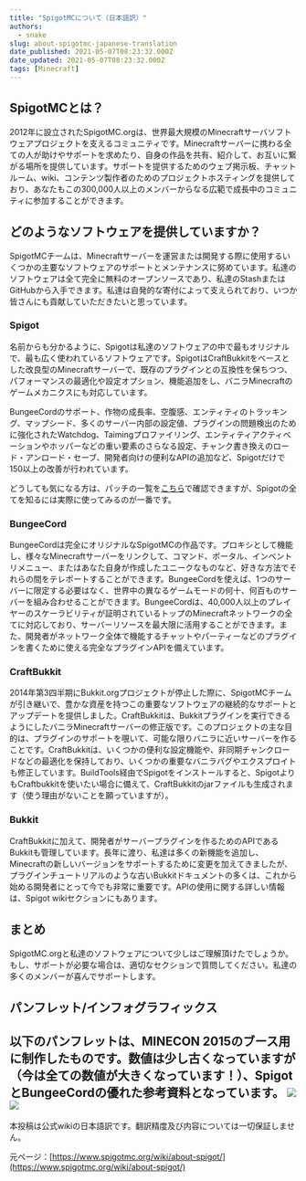 ```yaml
---
title: "SpigotMCについて（日本語訳）"
authors:
  - snake
slug: about-spigotmc-japanese-translation
date_published: 2021-05-07T08:23:32.000Z
date_updated: 2021-05-07T08:23:32.000Z
tags: [Minecraft]
---
```


## SpigotMCとは？

2012年に設立されたSpigotMC.orgは、世界最大規模のMinecraftサーバソフトウェアプロジェクトを支えるコミュニティです。Minecraftサーバーに携わる全ての人が助けやサポートを求めたり、自身の作品を共有、紹介して、お互いに繋がる場所を提供しています。サポートを提供するためのウェブ掲示板、チャットルーム、wiki、コンテンツ製作者のためのプロジェクトホスティングを提供しており、あなたもこの300,000人以上のメンバーからなる広範で成長中のコミュニティに参加することができます。

## どのようなソフトウェアを提供していますか？

SpigotMCチームは、Minecraftサーバーを運営または開発する際に使用するいくつかの主要なソフトウェアのサポートとメンテナンスに努めています。私達のソフトウェアは全て完全に無料のオープンソースであり、私達のStashまたはGitHubから入手できます。私達は自発的な寄付によって支えられており、いつか皆さんにも貢献していただきたいと思っています。

### Spigot

名前からも分かるように、Spigotは私達のソフトウェアの中で最もオリジナルで、最も広く使われているソフトウェアです。SpigotはCraftBukkitをベースとした改良型のMinecraftサーバーで、既存のプラグインとの互換性を保ちつつ、パフォーマンスの最適化や設定オプション、機能追加をし、バニラMinecraftのゲームメカニクスにも対応しています。

BungeeCordのサポート、作物の成長率、空腹感、エンティティのトラッキング、マップシード、多くのサーバー内部の設定値、プラグインの問題検出のために強化されたWatchdog、Taimingプロファイリング、エンティティアクティベーションやホッパーなどの重い要素のさらなる設定、チャンク書き換えのロード・アンロード・セーブ、開発者向けの便利なAPIの追加など、Spigotだけで150以上の改善が行われています。

どうしても気になる方は、パッチの一覧を[こちら](https://hub.spigotmc.org/stash/projects/SPIGOT/repos/spigot/browse)で確認できますが、Spigotの全てを知るには実際に使ってみるのが一番です。

### BungeeCord

BungeeCordは完全にオリジナルなSpigotMCの作品です。プロキシとして機能し、様々なMinecraftサーバーをリンクして、コマンド、ポータル、インベントリメニュー、またはあなた自身が作成したユニークなものなど、好きな方法でそれらの間をテレポートすることができます。BungeeCordを使えば、1つのサーバーに限定する必要はなく、世界中の異なるゲームモードの何十、何百ものサーバーを組み合わせることができます。BungeeCordは、40,000人以上のプレイヤーのスケーラビリティが証明されているトップのMinecraftネットワークの全てに対応しており、サーバーリソースを最大限に活用することができます。また、開発者がネットワーク全体で機能するチャットやパーティーなどのプラグインを書くために使える完全なプラグインAPIを備えています。

### CraftBukkit

2014年第3四半期にBukkit.orgプロジェクトが停止した際に、SpigotMCチームが引き継いで、豊かな資産を持つこの重要なソフトウェアの継続的なサポートとアップデートを提供しました。CraftBukkitは、Bukkitプラグインを実行できるようにしたバニラMinecraftサーバーの修正版です。このプロジェクトの主な目的は、プラグインのサポートを覗いて、可能な限りバニラに近いサーバーを作ることです。CraftBukkitは、いくつかの便利な設定機能や、非同期チャンクロードなどの最適化を保持しており、いくつかの重要なバニラバグやエクスプロイトも修正しています。BuildTools経由でSpigotをインストールすると、SpigotよりもCraftbukkitを使いたい場合に備えて、CraftBukkitのjarファイルも生成されます（使う理由がないことを願っていますが）。

### Bukkit

CraftBukkitに加えて、開発者がサーバープラグインを作るためのAPIであるBukkitも管理しています。長年に渡り、私達は多くの新機能を追加し、Minecraftの新しいバージョンをサポートするために変更を加えてきましたが、プラグインチュートリアルのような古いBukkitドキュメントの多くは、これから始める開発者にとって今でも非常に重要です。APIの使用に関する詳しい情報は、Spigot wikiセクションにもあります。

## まとめ

SpigotMC.orgと私達のソフトウェアについて少しはご理解頂けたでしょうか。もし、サポートが必要な場合は、適切なセクションで質問してください。私達の多くのメンバーが喜んでサポートします。

## パンフレット/インフォグラフィックス

以下のパンフレットは、MINECON 2015のブース用に制作したものです。数値は少し古くなっていますが（今は全ての数値が大きくなっています！）、SpigotとBungeeCordの優れた参考資料となっています。
![](https://i.imgur.com/Bvp6kp6.png)![](http://i.imgur.com/fCk2GRx.png)
---

本投稿は公式wikiの日本語訳です。翻訳精度及び内容については一切保証しません。

元ページ：[https://www.spigotmc.org/wiki/about-spigot/](https://www.spigotmc.org/wiki/about-spigot/)
